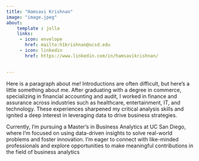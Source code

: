 ```yaml
---
title: "Hamsavi Krishnan"
image: "image.jpeg"
about: 
    template : jolla
    links:
     - icon: envelope
       href: mailto:h1krishnan@ucsd.edu
     - icon: linkedin
       href: https://www.linkedin.com/in/hamsavikrishnan/
      

---
```

Here is a paragraph about me!
Introductions are often difficult, but here's a little something about me. After graduating with a degree in commerce, specializing in financial accounting and audit, I worked in finance and assurance across industries such as healthcare, entertainment, IT, and technology. These experiences sharpened my critical analysis skills and ignited a deep interest in leveraging data to drive business strategies.

Currently, I’m pursuing a Master’s in Business Analytics at UC San Diego, where I’m focused on using data-driven insights to solve real-world problems and foster innovation. I’m eager to connect with like-minded professionals and explore opportunities to make meaningful contributions in the field of business analytics




